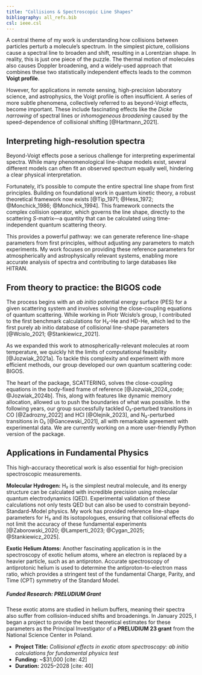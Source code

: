 ```yaml
---
title: "Collisions & Spectroscopic Line Shapes"
bibliography: all_refs.bib
csl: ieee.csl
---
```


A central theme of my work is understanding how collisions between particles perturb a molecule's spectrum. In the simplest picture, collisions cause a spectral line to broaden and shift, resulting in a Lorentzian shape. In reality, this is just one piece of the puzzle. The thermal motion of molecules also causes Doppler broadening, and a widely-used approach that combines these two statistically independent effects leads to the common **Voigt profile**.

However, for applications in remote sensing, high-precision laboratory science, and astrophysics, the Voigt profile is often insufficient. A series of more subtle phenomena, collectively referred to as beyond-Voigt effects, become important. These include fascinating effects like the *Dicke narrowing* of spectral lines or *inhomogeneous broadening* caused by the speed-dependence of collisional shifting [@Hartmann_2021].

## Interpreting high-resolution spectra
Beyond-Voigt effects pose a serious challenge for interpreting experimental spectra. While many phenomenological line-shape models exist, several different models can often fit an observed spectrum equally well, hindering a clear physical interpretation.

Fortunately, it's possible to compute the entire spectral line shape from first principles. Building on foundational work in quantum kinetic theory, a robust theoretical framework now exists [@Tip_1971; @Hess_1972; @Monchick_1986; @Monchick_1994]. This framework connects the complex collision operator, which governs the line shape, directly to the scattering *S*-matrix—a quantity that can be calculated using time-independent quantum scattering theory.

This provides a powerful pathway: we can generate reference line-shape parameters from first principles, without adjusting any parameters to match experiments. My work focuses on providing these reference parameters for atmospherically and astrophysically relevant systems, enabling more accurate analysis of spectra and contributing to large databases like HITRAN.

## From theory to practice: the BIGOS code

The process begins with an *ab initio* potential energy surface (PES) for a given scattering system and involves solving the close-coupling equations of quantum scattering. While working in Piotr Wcisło's group, I contributed to the first benchmark calculations for H₂-He and HD-He, which led to the first purely ab initio database of collisional line-shape parameters [@Wcislo_2021; @Stankiewicz_2021].

As we expanded this work to atmospherically-relevant molecules at room temperature, we quickly hit the limits of computational feasibility [@Jozwiak_2021a]. To tackle this complexity and experiment with more efficient methods, our group developed our own quantum scattering code: BIGOS.

The heart of the package, SCATTERING, solves the close-coupling equations in the body-fixed frame of reference [@Jozwiak_2024_code; @Jozwiak_2024b]. This, along with features like dynamic memory allocation, allowed us to push the boundaries of what was possible. In the following years, our group successfully tackled O₂-perturbed transitions in CO [@Zadrozny_2022] and HCl [@Olejnik_2023], and N₂-perturbed transitions in O₂ [@Gancewski_2021], all with remarkable agreement with experimental data. We are currently working on a more user-friendly Python version of the package.

## Applications in Fundamental Physics
This high-accuracy theoretical work is also essential for high-precision spectroscopic measurements.

**Molecular Hydrogen:** H₂ is the simplest neutral molecule, and its energy structure can be calculated with incredible precision using molecular quantum electrodynamics (QED). Experimental validation of these calculations not only tests QED but can also be used to constrain beyond-Standard-Model physics. My work has provided reference line-shape parameters for H₂ and its isotopologues, ensuring that collisional effects do not limit the accuracy of these fundamental experiments [@Zaborowski_2020; @Lamperti_2023; @Cygan_2025; @Stankiewicz_2025].

**Exotic Helium Atoms:** Another fascinating application is in the spectroscopy of exotic helium atoms, where an electron is replaced by a heavier particle, such as an antiproton. Accurate spectroscopy of antiprotonic helium is used to determine the antiproton-to-electron mass ratio, which provides a stringent test of the fundamental Charge, Parity, and Time (CPT) symmetry of the Standard Model.

::: {.callout-note icon="false"}
##### Funded Research: PRELUDIUM Grant
These exotic atoms are studied in helium buffers, meaning their spectra also suffer from collision-induced shifts and broadenings. In January 2025, I began a project to provide the best theoretical estimates for these parameters as the Principal Investigator of a **PRELUDIUM 23 grant** from the National Science Center in Poland.

* **Project Title:** *Collisional effects in exotic atom spectroscopy: ab initio calculations for fundamental physics test* 
* **Funding:** ~$31,000 [cite: 42]
* **Duration:** 2025–2028 [cite: 40]
:::